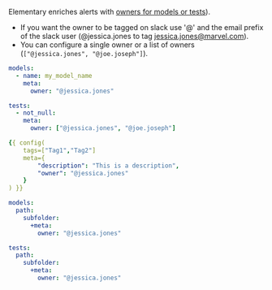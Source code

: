 Elementary enriches alerts with [owners for models or tests](https://docs.getdbt.com/reference/resource-configs/meta#designate-a-model-owner)).

- If you want the owner to be tagged on slack use '@' and the email prefix of the slack user (@jessica.jones to tag jessica.jones@marvel.com).
- You can configure a single owner or a list of owners (`["@jessica.jones", "@joe.joseph"]`).

<CodeGroup>

```yml model
models:
  - name: my_model_name
    meta:
      owner: "@jessica.jones"
```

```yml test
tests:
  - not_null:
    meta:
      owner: ["@jessica.jones", "@joe.joseph"]
```

```yml test/model config block
{{ config(
    tags=["Tag1","Tag2"]
    meta={
        "description": "This is a description",
        "owner": "@jessica.jones"
    }
) }}
```

```yml dbt_project.yml
models:
  path:
    subfolder:
      +meta:
        owner: "@jessica.jones"

tests:
  path:
    subfolder:
      +meta:
        owner: "@jessica.jones"
```

</CodeGroup>
